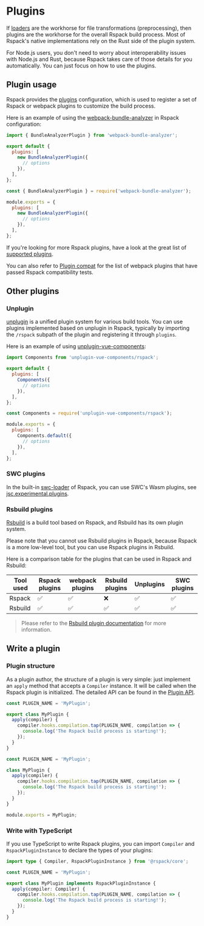 
# Plugins

If [loaders](/guide/features/loader) are the workhorse for file transformations (preprocessing), then plugins are the workhorse for the overall Rspack build process. Most of Rspack's native implementations rely on the Rust side of the plugin system.

For Node.js users, you don't need to worry about interoperability issues with Node.js and Rust, because Rspack takes care of those details for you automatically. You can just focus on how to use the plugins.

## Plugin usage

Rspack provides the [plugins](/config/plugins) configuration, which is used to register a set of Rspack or webpack plugins to customize the build process.

Here is an example of using the [webpack-bundle-analyzer](https://github.com/webpack-contrib/webpack-bundle-analyzer) in Rspack configuration:

<Tabs>
  <Tab label="ESM">

```js title="rspack.config.mjs"
import { BundleAnalyzerPlugin } from 'webpack-bundle-analyzer';

export default {
  plugins: [
    new BundleAnalyzerPlugin({
      // options
    }),
  ],
};
```

  </Tab>
  <Tab label="CJS">

```js title="rspack.config.cjs"
const { BundleAnalyzerPlugin } = require('webpack-bundle-analyzer');

module.exports = {
  plugins: [
    new BundleAnalyzerPlugin({
      // options
    }),
  ],
};
```

  </Tab>
</Tabs>

If you're looking for more Rspack plugins, have a look at the great list of [supported plugins](/plugins/index).

You can also refer to [Plugin compat](/guide/compatibility/plugin) for the list of webpack plugins that have passed Rspack compatibility tests.

## Other plugins

### Unplugin

[unplugin](https://github.com/unjs/unplugin) is a unified plugin system for various build tools. You can use plugins implemented based on unplugin in Rspack, typically by importing the `/rspack` subpath of the plugin and registering it through `plugins`.

Here is an example of using [unplugin-vue-components](https://www.npmjs.com/package/unplugin-vue-components):

<Tabs>
  <Tab label="ESM">

```js title="rspack.config.mjs"
import Components from 'unplugin-vue-components/rspack';

export default {
  plugins: [
    Components({
      // options
    }),
  ],
};
```

  </Tab>
  <Tab label="CJS">

```js title="rspack.config.cjs"
const Components = require('unplugin-vue-components/rspack');

module.exports = {
  plugins: [
    Components.default({
      // options
    }),
  ],
};
```

  </Tab>
</Tabs>

### SWC plugins

In the built-in [swc-loader](/guide/features/builtin-swc-loader) of Rspack, you can use SWC's Wasm plugins, see [jsc.experimental.plugins](/guide/features/builtin-swc-loader#jscexperimentalplugins).

### Rsbuild plugins

[Rsbuild](https://rsbuild.dev) is a build tool based on Rspack, and Rsbuild has its own plugin system.

Please note that you cannot use Rsbuild plugins in Rspack, because Rspack is a more low-level tool, but you can use Rspack plugins in Rsbuild.

Here is a comparison table for the plugins that can be used in Rspack and Rsbuild:

| Tool used | Rspack plugins | webpack plugins | Rsbuild plugins | Unplugins | SWC plugins |
| --------- | -------------- | --------------- | --------------- | --------- | ----------- |
| Rspack    | ✅             | ✅              | ❌              | ✅        | ✅          |
| Rsbuild   | ✅             | ✅              | ✅              | ✅        | ✅          |

> Please refer to the [Rsbuild plugin documentation](https://rsbuild.dev/plugins/list/index) for more information.

## Write a plugin

### Plugin structure

As a plugin author, the structure of a plugin is very simple: just implement an `apply` method that accepts a `Compiler` instance. It will be called when the Rspack plugin is initialized. The detailed API can be found in the [Plugin API](/api/plugin-api/index).

<Tabs>
  <Tab label="ESM">

```js title="MyPlugin.mjs"
const PLUGIN_NAME = 'MyPlugin';

export class MyPlugin {
  apply(compiler) {
    compiler.hooks.compilation.tap(PLUGIN_NAME, compilation => {
      console.log('The Rspack build process is starting!');
    });
  }
}
```

  </Tab>
  <Tab label="CJS">

```js title="MyPlugin.cjs"
const PLUGIN_NAME = 'MyPlugin';

class MyPlugin {
  apply(compiler) {
    compiler.hooks.compilation.tap(PLUGIN_NAME, compilation => {
      console.log('The Rspack build process is starting!');
    });
  }
}

module.exports = MyPlugin;
```

  </Tab>
</Tabs>

### Write with TypeScript

If you use TypeScript to write Rspack plugins, you can import `Compiler` and `RspackPluginInstance` to declare the types of your plugins:

```ts title="MyPlugin.ts"
import type { Compiler, RspackPluginInstance } from '@rspack/core';

const PLUGIN_NAME = 'MyPlugin';

export class MyPlugin implements RspackPluginInstance {
  apply(compiler: Compiler) {
    compiler.hooks.compilation.tap(PLUGIN_NAME, compilation => {
      console.log('The Rspack build process is starting!');
    });
  }
}
```
